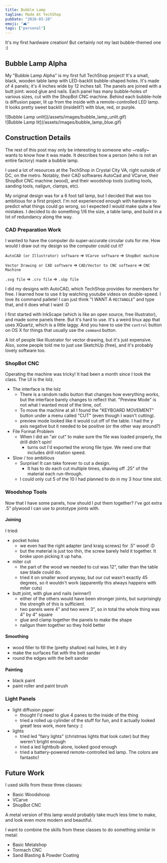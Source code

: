 ```yaml
---
title: Bubble Lamp
tagline: Made At TechShop
pubDate: "2016-03-28"
emoji: "🛋️"
tags: ["personal"]
---
```


It's my first hardware creation! But certainly not my last bubble-themed one :)

## Bubble Lamp Alpha

My "Bubble Lamp Alpha" is my first full TechShop project! It's a small, black, wooden table lamp with LED-backlit bubble-shaped holes. It's made of 4 panels; it's 4 inches wide by 12 inches tall. The panels are joined with a butt joint: wood glue and nails. Each panel has many bubble-holes of various sizes, cut with the ShopBot CNC machine. Behind each bubble-hole is diffusion paper, lit up from the inside with a remote-controlled LED lamp. It looks pretty sweet backlit (insidelit?) with blue, red, or purple.

<div class="flex justify-around">
  <div>![Bubble Lamp unlit](/assets/images/bubble_lamp_unlit.gif)</div>
  <div>![Bubble Lamp lit](/assets/images/bubble_lamp_blue.gif)</div>
</div>

## Construction Details

The rest of this post may only be interesting to someone who ~really~ wants to know how it was made. It describes how a person (who is not an entire factory) made a bubble lamp.

I used a lot of resources at the TechShop in Crystal City VA, right outside of DC, on the metro. Notably, their CAD softwares AutoCad and VCarve, their ShopBot CNC machine (wood), and their woodshop tools (cutting tools, sanding tools, nailgun, clamps, etc).

My original design was for a 6 foot tall lamp, but I decided that was too ambitious for a first project. I'm not experienced enough with hardware to predict what things could go wrong, so I expected I would make quite a few mistakes. I decided to do something 1/6 the size, a table lamp, and build in a lot of redundancy along the way.

### CAD Preparation Work

I wanted to have the computer do super-accurate circular cuts for me. How would I draw out my design so the computer could cut it?

`AutoCAD (or Illustrator) software` => `VCarve software` => `ShopBot machine`

`Vector Drawing or CAD software` => `CAD/Vector to CNC software` => `CNC Machine`

`.svg file` => `.crv file` => `.sbp file`

I did my designs with AutoCAD, which TechShop provides for members for free. I learned how to use it by watching youtube videos on double-speed. I love its command pallete! I can just think "I WANT A `RECTANGLE`" and type that, and it does what I want :D

I first started with InkScape (which is like an open source, free Illustrator), and made some panels there. But it's hard to use. It's a weird linux app that uses XQuartz, which is a little laggy. And you have to use the `control` button on OS X for things that usually use the `command` button.

A lot of people like Illustrator for vector drawing, but it's just expensive. Also, some people told me to just use SketchUp (free), and it's probably lovely software too.

### ShopBot CNC

Operating the machine was tricky! It had been a month since I took the class. The UI is the lolz.

- The interface is the lolz
  - There is a random radio button that changes how everything works, but the interface barely changes to reflect that. "Preview Mode" is not what I wanted most of the time, oof.
  - To move the machine at all I found the "KEYBOARD MOVEMENT" button under a menu called "CUT" (even though I wasn't cutting).
  - preview mode looked like it would cut off of the table. I had the y axis negative but it needed to be positive (or the other way around?)
- File Format Problem
  - When I did an "air cut" to make sure the file was loaded properly, the drill didn't spin!
    - turns out I'd exported the wrong file type. We need one that includes drill rotation speed.
- Slow / too ambitious
  - Surprise! It can take forever to cut a design.
    - It has to do each cut multiple times, shaving off .25" of the material each run-through.
  - I could only cut 5 of the 10 I had planned to do in my 3 hour time slot.

### Woodshop Tools

Now that I have some panels, how should I put them together? I've got extra .5" plywood I can use to prototype joints with.

#### Joining

I tried:

- pocket holes
  - we even had the right adapter (and kraig screws) for .5" wood! :D
  - but the material is just too thin, the screw barely held it together. It broke upon picking it up haha.
- miter cut
  - the part of the wood we needed to cut was 12", taller than the table saw blade could do.
  - tried it on smaller wood anyway, but our cut wasn't exactly 45 degrees, so it wouldn't work (apparently this always happens with miter cuts)
- butt joint, with glue and nails (winner!)
  - either of the others would have been stronger joints, but surprisingly the strength of this is sufficient.
  - two panels were 4" and two were 3", so in total the whole thing was 4" by 4" square
  - glue and clamp together the panels to make the shape
  - nailgun them together so they hold better

#### Smoothing

- wood filler to fill the (pretty shallow) nail holes, let it dry
- make the surfaces flat with the belt sander
- round the edges with the belt sander

#### Painting

- black paint
- paint roller and paint brush

### Light Panels

- light diffusion paper
  - thought I'd need to glue 4 panes to the inside of the thing
  - tried a rolled up cylinder of the stuff for fun, and it actually looked great! less work, more fancy :)
- lights
  - tried led "fairy lights" (christmas lights that look cuter) but they weren't bright enough
  - tried a led lightbulb alone, looked good enough
  - tried a battery-powered remote-controlled led lamp. The colors are fantastic!

## Future Work

I used skills from these three classes:

- Basic Woodshoop
- VCarve
- ShopBot CNC

A metal version of this lamp would probably take much less time to make, and look even more modern and beautiful.

I want to combine the skills from these classes to do something similar in metal:

- Basic Metalshop
- Tormach CNC
- Sand Blasting & Powder Coating
